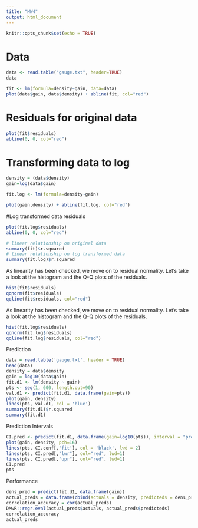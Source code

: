 ---
title: "HW4"
output: html_document
---

```{r setup, include=FALSE}
knitr::opts_chunk$set(echo = TRUE)
```


# Data
```{r}
data <- read.table("gauge.txt", header=TRUE)
data
```


```{r}
fit <- lm(formula=density~gain, data=data)
plot(data$gain, data$density) + abline(fit, col="red")
```
# Residuals for original data
```{r}
plot(fit$residuals)
abline(0, 0, col="red")
```


# Transforming data to log
```{r}
density = (data$density)
gain=log(data$gain)

fit.log <- lm(formula=density~gain)

plot(gain,density) + abline(fit.log, col="red")
```

#Log transformed data residuals
```{r}
plot(fit.log$residuals)
abline(0, 0, col="red")
```


```{r}
# linear relationship on original data
summary(fit)$r.squared 
# linear relationship on log transformed data
summary(fit.log)$r.squared 
```


As linearity has been checked, we move on to residual normality. Let's take a look at the histogram and the Q-Q plots of the residuals.
```{r}
hist(fit$residuals)
qqnorm(fit$residuals)
qqline(fit$residuals, col="red")
```

As linearity has been checked, we move on to residual normality. Let's take a look at the histogram and the Q-Q plots of the residuals.
```{r}
hist(fit.log$residuals)
qqnorm(fit.log$residuals)
qqline(fit.log$residuals, col="red")
```
Prediction
```{r cars}
data = read.table('gauge.txt', header = TRUE)
head(data)
density = data$density 
gain = log10(data$gain)
fit.d1 <- lm(density ~ gain)
pts <- seq(1, 600, length.out=90)
val.d1 <- predict(fit.d1, data.frame(gain=pts))
plot(gain, density)
lines(pts, val.d1, col = 'blue')
summary(fit.d1)$r.squared
summary(fit.d1)
```

Prediction Intervals
```{r}
CI.pred <- predict(fit.d1, data.frame(gain=log10(pts)), interval = "predict")
plot(gain, density, pch=16)
lines(pts, CI.conf[,'fit'], col = 'black', lwd = 2)
lines(pts, CI.pred[,"lwr"], col="red", lwd=1)
lines(pts, CI.pred[,"upr"], col="red", lwd=1)
CI.pred
pts
```
Performance
```{r}
dens_pred = predict(fit.d1, data.frame(gain))
actual_preds = data.frame(cbind(actuals = density, predicteds = dens_pred))
correlation_accuracy = cor(actual_preds)
DMwR::regr.eval(actual_preds$actuals, actual_preds$predicteds)
correlation_accuracy
actual_preds
```

